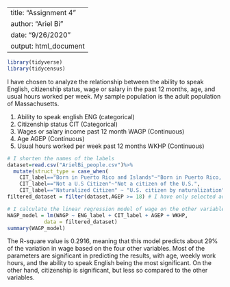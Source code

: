 
---
title: "Assignment 4"
author: "Ariel Bi"
date: "9/26/2020"
output: html_document
---

```r
library(tidyverse)
library(tidycensus)
```

I have chosen to analyze the relationship between the ability to speak English, citizenship status, wage or salary in the past 12 months, age, and usual hours worked per week. My sample population is the adult population of Massachusetts.

1. Ability to speak english ENG (categorical)
2. Citizenship status CIT (Categorical)
3. Wages or salary income past 12 month WAGP (Continuous)
4. Age AGEP (Continuous)
5. Usual hours worked per week past 12 months WKHP (Continuous)

```r
# I shorten the names of the labels
dataset=read.csv("ArielBi_people.csv")%>%
  mutate(struct_type = case_when(
    CIT_label=="Born in Puerto Rico and Islands"~"Born in Puerto Rico, Guam, the U.S. Virgin Islands, or the Northern Marianas",
    CIT_label=="Not a U.S Citizen"~"Not a citizen of the U.S.",
    CIT_label=="Naturalized Citizen" ~ "U.S. citizen by naturalization"))
filtered_dataset = filter(dataset,AGEP >= 18) # I have only selected adults over the age of 18.
```


```r
# I calculate the linear regression model of wage on the other variables.
WAGP_model = lm(WAGP ~ ENG_label + CIT_label + AGEP + WKHP, 
            data = filtered_dataset)
summary(WAGP_model)
```
The R-square value is 0.2916, meaning that this model predicts about 29% of the variation in wage based on the four other variables. Most of the parameters are significant in predicting the results, with age, weekly work hours, and the ability to speak English being the most significant. On the other hand, citizenship is significant, but less so compared to the other variables. 

